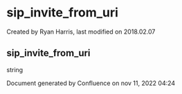 
# sip_invite_from_uri 

 Created by  Ryan Harris, last modified on 2018.02.07

## sip_invite_from_uri

string

Document generated by Confluence on nov 11, 2022 04:24
